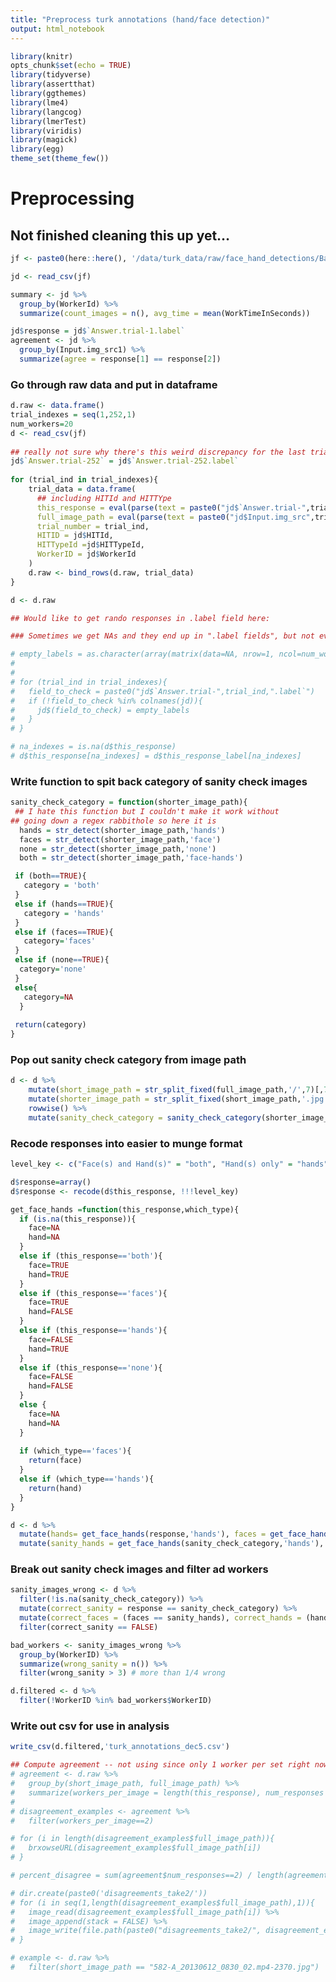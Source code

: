 ```yaml
---
title: "Preprocess turk annotations (hand/face detection)"
output: html_notebook
---
```



```r
library(knitr)
opts_chunk$set(echo = TRUE)
library(tidyverse)
library(assertthat)
library(ggthemes)
library(lme4)
library(langcog)
library(lmerTest)
library(viridis)
library(magick)
library(egg)
theme_set(theme_few())
```

# Preprocessing
## Not finished cleaning this up yet...
```r
jf <- paste0(here::here(), '/data/turk_data/raw/face_hand_detections/Batch_3858789_batch_results.csv')

jd <- read_csv(jf)

summary <- jd %>%
  group_by(WorkerId) %>%
  summarize(count_images = n(), avg_time = mean(WorkTimeInSeconds))

jd$response = jd$`Answer.trial-1.label`
agreement <- jd %>%
  group_by(Input.img_src1) %>%
  summarize(agree = response[1] == response[2])
```

### Go through raw data and put in dataframe
```r
d.raw <- data.frame()
trial_indexes = seq(1,252,1)
num_workers=20
d <- read_csv(jf)
  
## really not sure why there's this weird discrepancy for the last trial, but OK
jd$`Answer.trial-252` = jd$`Answer.trial-252.label`
  
for (trial_ind in trial_indexes){
    trial_data = data.frame(
      ## including HITId and HITTYpe
      this_response = eval(parse(text = paste0("jd$`Answer.trial-",trial_ind,"`"))),
      full_image_path = eval(parse(text = paste0("jd$Input.img_src",trial_ind))),
      trial_number = trial_ind,
      HITID = jd$HITId,
      HITTypeId =jd$HITTypeId,
      WorkerID = jd$WorkerId
    )
    d.raw <- bind_rows(d.raw, trial_data)
}

d <- d.raw

## Would like to get rando responses in .label field here:

### Sometimes we get NAs and they end up in ".label fields", but not every trial has them (so it throws errors in a loop). I'm too tired to write an appropriate function so just leaving those NAs for now but the data is there. Starter code is below.

# empty_labels = as.character(array(matrix(data=NA, nrow=1, ncol=num_workers)))
# 
# 
# for (trial_ind in trial_indexes){
#   field_to_check = paste0("jd$`Answer.trial-",trial_ind,".label`")
#   if (!field_to_check %in% colnames(jd)){
#     jd$(field_to_check) = empty_labels
#   }
# }

# na_indexes = is.na(d$this_response)
# d$this_response[na_indexes] = d$this_response_label[na_indexes]
```

### Write function to spit back category of sanity check images
```r
sanity_check_category = function(shorter_image_path){
 ## I hate this function but I couldn't make it work without 
## going down a regex rabbithole so here it is
  hands = str_detect(shorter_image_path,'hands')
  faces = str_detect(shorter_image_path,'face')
  none = str_detect(shorter_image_path,'none')
  both = str_detect(shorter_image_path,'face-hands')

 if (both==TRUE){
   category = 'both'
 }
 else if (hands==TRUE){
   category = 'hands'
 }
 else if (faces==TRUE){
   category='faces'
 }
 else if (none==TRUE){
  category='none'   
 }
 else{
   category=NA
  }
 
 return(category)
}
```


### Pop out sanity check category from image path
```r
d <- d %>%
    mutate(short_image_path = str_split_fixed(full_image_path,'/',7)[,7]) %>%
    mutate(shorter_image_path = str_split_fixed(short_image_path,'.jpg',2)[,1]) %>%
    rowwise() %>%
    mutate(sanity_check_category = sanity_check_category(shorter_image_path))
```

### Recode responses into easier to munge format
```r
level_key <- c("Face(s) and Hand(s)" = "both", "Hand(s) only" = "hands", "Neither face(s) nor hands(s)" = "none", "Face(s) only" = "faces")

d$response=array()
d$response <- recode(d$this_response, !!!level_key)

get_face_hands =function(this_response,which_type){
  if (is.na(this_response)){
    face=NA
    hand=NA
  }
  else if (this_response=='both'){
    face=TRUE
    hand=TRUE
  }
  else if (this_response=='faces'){
    face=TRUE
    hand=FALSE
  }
  else if (this_response=='hands'){
    face=FALSE
    hand=TRUE
  }
  else if (this_response=='none'){
    face=FALSE
    hand=FALSE
  }
  else {
    face=NA
    hand=NA
  }
  
  if (which_type=='faces'){
    return(face)
  }
  else if (which_type=='hands'){
    return(hand)
  }
}

d <- d %>%
  mutate(hands= get_face_hands(response,'hands'), faces = get_face_hands(response,'faces')) %>%
  mutate(sanity_hands = get_face_hands(sanity_check_category,'hands'), sanity_faces = get_face_hands(sanity_check_category,'faces'))
```

### Break out sanity check images and filter ad workers
```r
sanity_images_wrong <- d %>%
  filter(!is.na(sanity_check_category)) %>%
  mutate(correct_sanity = response == sanity_check_category) %>%
  mutate(correct_faces = (faces == sanity_hands), correct_hands = (hands == sanity_hands)) %>%
  filter(correct_sanity == FALSE) 

bad_workers <- sanity_images_wrong %>%
  group_by(WorkerID) %>%
  summarize(wrong_sanity = n()) %>%
  filter(wrong_sanity > 3) # more than 1/4 wrong

d.filtered <- d %>%
  filter(!WorkerID %in% bad_workers$WorkerID)
```

### Write out csv for use in analysis
```r
write_csv(d.filtered,'turk_annotations_dec5.csv')
```


```r
## Compute agreement -- not using since only 1 worker per set right now
# agreement <- d.raw %>%
#   group_by(short_image_path, full_image_path) %>%
#   summarize(workers_per_image = length(this_response), num_responses = length(unique(this_response)), face_agree = (faces[1] == faces[2]), hand_agree = (hands[1]==hands[2]))
# 
# disagreement_examples <- agreement %>%
#   filter(workers_per_image==2) 

# for (i in length(disagreement_examples$full_image_path)){
#   brxowseURL(disagreement_examples$full_image_path[i])
# }

# percent_disagree = sum(agreement$num_responses==2) / length(agreement$num_responses)

# dir.create(paste0('disagreements_take2/'))
# for (i in seq(1,length(disagreement_examples$full_image_path),1)){
#   image_read(disagreement_examples$full_image_path[i]) %>%
#   image_append(stack = FALSE) %>%
#   image_write(file.path(paste0("disagreements_take2/", disagreement_examples$short_image_path[i])))
# }

# example <- d.raw %>%
#   filter(short_image_path == "582-A_20130612_0830_02.mp4-2370.jpg")
```

